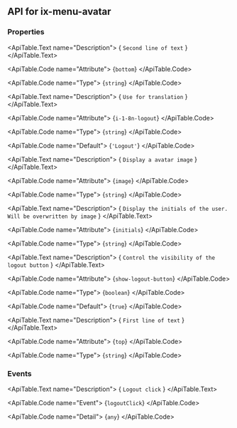 
## API for ix-menu-avatar

### Properties

<ApiTable id="property-bottom">
  <ApiTable.PropertyHeader name="bottom" singleFramework="">
  </ApiTable.PropertyHeader>

  <ApiTable.Text name="Description">
    { `Second line of text` }
  </ApiTable.Text>

  <ApiTable.Code name="Attribute">
    {`bottom`}
  </ApiTable.Code>

  <ApiTable.Code name="Type">
   {`string`}
  </ApiTable.Code>


</ApiTable>
<ApiTable id="property-i18nLogout">
  <ApiTable.PropertyHeader name="i18nLogout" singleFramework="">
  </ApiTable.PropertyHeader>

  <ApiTable.Text name="Description">
    { `Use for translation` }
  </ApiTable.Text>

  <ApiTable.Code name="Attribute">
    {`i-1-8n-logout`}
  </ApiTable.Code>

  <ApiTable.Code name="Type">
   {`string`}
  </ApiTable.Code>

  <ApiTable.Code name="Default">
    {`'Logout'`}
  </ApiTable.Code>

</ApiTable>
<ApiTable id="property-image">
  <ApiTable.PropertyHeader name="image" singleFramework="">
  </ApiTable.PropertyHeader>

  <ApiTable.Text name="Description">
    { `Display a avatar image` }
  </ApiTable.Text>

  <ApiTable.Code name="Attribute">
    {`image`}
  </ApiTable.Code>

  <ApiTable.Code name="Type">
   {`string`}
  </ApiTable.Code>


</ApiTable>
<ApiTable id="property-initials">
  <ApiTable.PropertyHeader name="initials" singleFramework="">
  </ApiTable.PropertyHeader>

  <ApiTable.Text name="Description">
    { `Display the initials of the user. Will be overwritten by image` }
  </ApiTable.Text>

  <ApiTable.Code name="Attribute">
    {`initials`}
  </ApiTable.Code>

  <ApiTable.Code name="Type">
   {`string`}
  </ApiTable.Code>


</ApiTable>
<ApiTable id="property-showLogoutButton">
  <ApiTable.PropertyHeader name="showLogoutButton" singleFramework="">
  </ApiTable.PropertyHeader>

  <ApiTable.Text name="Description">
    { `Control the visibility of the logout button` }
  </ApiTable.Text>

  <ApiTable.Code name="Attribute">
    {`show-logout-button`}
  </ApiTable.Code>

  <ApiTable.Code name="Type">
   {`boolean`}
  </ApiTable.Code>

  <ApiTable.Code name="Default">
    {`true`}
  </ApiTable.Code>

</ApiTable>
<ApiTable id="property-top">
  <ApiTable.PropertyHeader name="top" singleFramework="">
  </ApiTable.PropertyHeader>

  <ApiTable.Text name="Description">
    { `First line of text` }
  </ApiTable.Text>

  <ApiTable.Code name="Attribute">
    {`top`}
  </ApiTable.Code>

  <ApiTable.Code name="Type">
   {`string`}
  </ApiTable.Code>


</ApiTable>


### Events

<ApiTable id="event-logoutClick">
  <ApiTable.EventHeader name="logoutClick">
  </ApiTable.EventHeader>

  <ApiTable.Text name="Description">
    { `Logout click` }
  </ApiTable.Text>

  <ApiTable.Code name="Event">
    {`logoutClick`}
  </ApiTable.Code>

  <ApiTable.Code name="Detail">
    {`any`}
  </ApiTable.Code>
</ApiTable>


